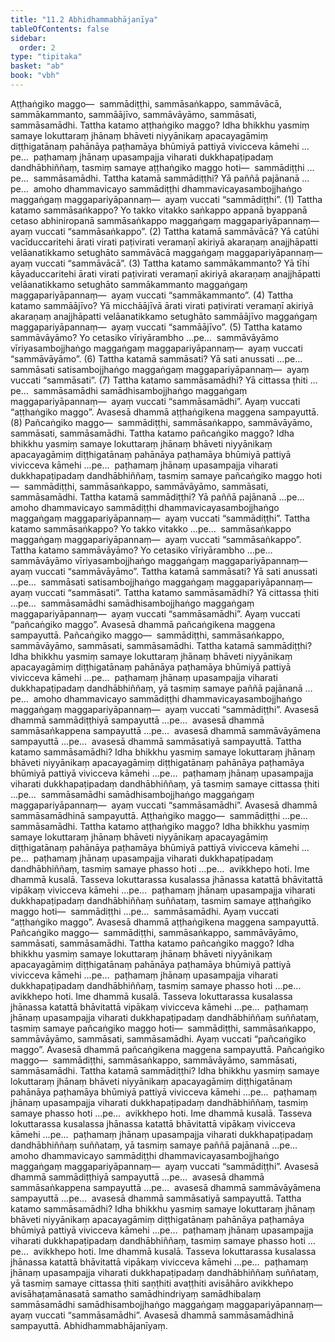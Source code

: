 ```yaml
---
title: "11.2 Abhidhammabhājanīya"
tableOfContents: false
sidebar:
  order: 2
type: "tipitaka"
basket: "ab"
book: "vbh"
---
```



<DynamicBreadcrumb />

<Division number="490" book="vbh">

<Paragraph number="1639" book="vbh">
Aṭṭhaṅgiko maggo—  sammādiṭṭhi, sammāsaṅkappo, sammāvācā, sammākammanto, sammāājīvo, sammāvāyāmo, sammāsati, sammāsamādhi.
</Paragraph>

</Division>
<Division number="491" book="vbh">

<Paragraph number="1640" book="vbh">
Tattha katamo aṭṭhaṅgiko maggo? Idha bhikkhu yasmiṃ samaye lokuttaraṃ jhānaṃ bhāveti niyyānikaṃ apacayagāmiṃ diṭṭhigatānaṃ pahānāya paṭhamāya bhūmiyā pattiyā vivicceva kāmehi …pe…  paṭhamaṃ jhānaṃ upasampajja viharati dukkhapaṭipadaṃ dandhābhiññaṃ, tasmiṃ samaye aṭṭhaṅgiko maggo hoti—  sammādiṭṭhi …pe…  sammāsamādhi.
</Paragraph>

</Division>
<Division number="492" book="vbh">

<Paragraph number="1641" book="vbh">
Tattha katamā sammādiṭṭhi? Yā paññā pajānanā …pe…  amoho dhammavicayo sammādiṭṭhi dhammavicayasambojjhaṅgo maggaṅgaṃ maggapariyāpannaṃ—  ayaṃ vuccati “sammādiṭṭhi”. (1)
</Paragraph>

<Paragraph number="1642" book="vbh">
Tattha katamo sammāsaṅkappo? Yo takko vitakko saṅkappo appanā byappanā cetaso abhiniropanā sammāsaṅkappo maggaṅgaṃ maggapariyāpannaṃ—  ayaṃ vuccati “sammāsaṅkappo”. (2)
</Paragraph>

<Paragraph number="1643" book="vbh">
Tattha katamā sammāvācā? Yā catūhi vacīduccaritehi ārati virati paṭivirati veramaṇī akiriyā akaraṇaṃ anajjhāpatti velāanatikkamo setughāto sammāvācā maggaṅgaṃ maggapariyāpannaṃ—  ayaṃ vuccati “sammāvācā”. (3)
</Paragraph>

<Paragraph number="1644" book="vbh">
Tattha katamo sammākammanto? Yā tīhi kāyaduccaritehi ārati virati paṭivirati veramaṇī akiriyā akaraṇaṃ anajjhāpatti velāanatikkamo setughāto sammākammanto maggaṅgaṃ maggapariyāpannaṃ—  ayaṃ vuccati “sammākammanto”. (4)
</Paragraph>

<Paragraph number="1645" book="vbh">
Tattha katamo sammāājīvo? Yā micchāājīvā ārati virati paṭivirati veramaṇī akiriyā akaraṇaṃ anajjhāpatti velāanatikkamo setughāto sammāājīvo maggaṅgaṃ maggapariyāpannaṃ—  ayaṃ vuccati “sammāājīvo”. (5)
</Paragraph>

<Paragraph number="1646" book="vbh">
Tattha katamo sammāvāyāmo? Yo cetasiko vīriyārambho …pe…  sammāvāyāmo vīriyasambojjhaṅgo maggaṅgaṃ maggapariyāpannaṃ—  ayaṃ vuccati “sammāvāyāmo”. (6)
</Paragraph>

<Paragraph number="1647" book="vbh">
Tattha katamā sammāsati? Yā sati anussati …pe…  sammāsati satisambojjhaṅgo maggaṅgaṃ maggapariyāpannaṃ—  ayaṃ vuccati “sammāsati”. (7)
</Paragraph>

<Paragraph number="1648" book="vbh">
Tattha katamo sammāsamādhi? Yā cittassa ṭhiti …pe…  sammāsamādhi samādhisambojjhaṅgo maggaṅgaṃ maggapariyāpannaṃ—  ayaṃ vuccati “sammāsamādhi”. Ayaṃ vuccati “aṭṭhaṅgiko maggo”. Avasesā dhammā aṭṭhaṅgikena maggena sampayuttā. (8)
</Paragraph>

</Division>
<Division number="493" book="vbh">

<Paragraph number="1649" book="vbh">
Pañcaṅgiko maggo—  sammādiṭṭhi, sammāsaṅkappo, sammāvāyāmo, sammāsati, sammāsamādhi.
</Paragraph>

</Division>
<Division number="494" book="vbh">

<Paragraph number="1650" book="vbh">
Tattha katamo pañcaṅgiko maggo? Idha bhikkhu yasmiṃ samaye lokuttaraṃ jhānaṃ bhāveti niyyānikaṃ apacayagāmiṃ diṭṭhigatānaṃ pahānāya paṭhamāya bhūmiyā pattiyā vivicceva kāmehi …pe…  paṭhamaṃ jhānaṃ upasampajja viharati dukkhapaṭipadaṃ dandhābhiññaṃ, tasmiṃ samaye pañcaṅgiko maggo hoti—  sammādiṭṭhi, sammāsaṅkappo, sammāvāyāmo, sammāsati, sammāsamādhi.
</Paragraph>

</Division>
<Division number="495" book="vbh">

<Paragraph number="1651" book="vbh">
Tattha katamā sammādiṭṭhi? Yā paññā pajānanā …pe…  amoho dhammavicayo sammādiṭṭhi dhammavicayasambojjhaṅgo maggaṅgaṃ maggapariyāpannaṃ—  ayaṃ vuccati “sammādiṭṭhi”.
</Paragraph>

<Paragraph number="1652" book="vbh">
Tattha katamo sammāsaṅkappo? Yo takko vitakko …pe…  sammāsaṅkappo maggaṅgaṃ maggapariyāpannaṃ—  ayaṃ vuccati “sammāsaṅkappo”.
</Paragraph>

<Paragraph number="1653" book="vbh">
Tattha katamo sammāvāyāmo? Yo cetasiko vīriyārambho …pe…  sammāvāyāmo vīriyasambojjhaṅgo maggaṅgaṃ maggapariyāpannaṃ—  ayaṃ vuccati “sammāvāyāmo”.
</Paragraph>

<Paragraph number="1654" book="vbh">
Tattha katamā sammāsati? Yā sati anussati …pe…  sammāsati satisambojjhaṅgo maggaṅgaṃ maggapariyāpannaṃ—  ayaṃ vuccati “sammāsati”.
</Paragraph>

<Paragraph number="1655" book="vbh">
Tattha katamo sammāsamādhi? Yā cittassa ṭhiti …pe…  sammāsamādhi samādhisambojjhaṅgo maggaṅgaṃ maggapariyāpannaṃ—  ayaṃ vuccati “sammāsamādhi”. Ayaṃ vuccati “pañcaṅgiko maggo”. Avasesā dhammā pañcaṅgikena maggena sampayuttā.
</Paragraph>

</Division>
<Division number="496" book="vbh">

<Paragraph number="1656" book="vbh">
Pañcaṅgiko maggo—  sammādiṭṭhi, sammāsaṅkappo, sammāvāyāmo, sammāsati, sammāsamādhi.
</Paragraph>

</Division>
<Division number="497" book="vbh">

<Paragraph number="1657" book="vbh">
Tattha katamā sammādiṭṭhi? Idha bhikkhu yasmiṃ samaye lokuttaraṃ jhānaṃ bhāveti niyyānikaṃ apacayagāmiṃ diṭṭhigatānaṃ pahānāya paṭhamāya bhūmiyā pattiyā vivicceva kāmehi …pe…  paṭhamaṃ jhānaṃ upasampajja viharati dukkhapaṭipadaṃ dandhābhiññaṃ, yā tasmiṃ samaye paññā pajānanā …pe…  amoho dhammavicayo sammādiṭṭhi dhammavicayasambojjhaṅgo maggaṅgaṃ maggapariyāpannaṃ—  ayaṃ vuccati “sammādiṭṭhi”. Avasesā dhammā sammādiṭṭhiyā sampayuttā …pe…  avasesā dhammā sammāsaṅkappena sampayuttā …pe…  avasesā dhammā sammāvāyāmena sampayuttā …pe…  avasesā dhammā sammāsatiyā sampayuttā.
</Paragraph>

<Paragraph number="1658" book="vbh">
Tattha katamo sammāsamādhi? Idha bhikkhu yasmiṃ samaye lokuttaraṃ jhānaṃ bhāveti niyyānikaṃ apacayagāmiṃ diṭṭhigatānaṃ pahānāya paṭhamāya bhūmiyā pattiyā vivicceva kāmehi …pe…  paṭhamaṃ jhānaṃ upasampajja viharati dukkhapaṭipadaṃ dandhābhiññaṃ, yā tasmiṃ samaye cittassa ṭhiti …pe…  sammāsamādhi samādhisambojjhaṅgo maggaṅgaṃ maggapariyāpannaṃ—  ayaṃ vuccati “sammāsamādhi”. Avasesā dhammā sammāsamādhinā sampayuttā.
</Paragraph>

</Division>
<Division number="498" book="vbh">

<Paragraph number="1659" book="vbh">
Aṭṭhaṅgiko maggo—  sammādiṭṭhi …pe…  sammāsamādhi.
</Paragraph>

</Division>
<Division number="499" book="vbh">

<Paragraph number="1660" book="vbh">
Tattha katamo aṭṭhaṅgiko maggo? Idha bhikkhu yasmiṃ samaye lokuttaraṃ jhānaṃ bhāveti niyyānikaṃ apacayagāmiṃ diṭṭhigatānaṃ pahānāya paṭhamāya bhūmiyā pattiyā vivicceva kāmehi …pe…  paṭhamaṃ jhānaṃ upasampajja viharati dukkhapaṭipadaṃ dandhābhiññaṃ, tasmiṃ samaye phasso hoti …pe…  avikkhepo hoti. Ime dhammā kusalā. Tasseva lokuttarassa kusalassa jhānassa katattā bhāvitattā vipākaṃ vivicceva kāmehi …pe…  paṭhamaṃ jhānaṃ upasampajja viharati dukkhapaṭipadaṃ dandhābhiññaṃ suññataṃ, tasmiṃ samaye aṭṭhaṅgiko maggo hoti—  sammādiṭṭhi …pe…  sammāsamādhi. Ayaṃ vuccati “aṭṭhaṅgiko maggo”. Avasesā dhammā aṭṭhaṅgikena maggena sampayuttā.
</Paragraph>

</Division>
<Division number="500" book="vbh">

<Paragraph number="1661" book="vbh">
Pañcaṅgiko maggo—  sammādiṭṭhi, sammāsaṅkappo, sammāvāyāmo, sammāsati, sammāsamādhi.
</Paragraph>

</Division>
<Division number="501" book="vbh">

<Paragraph number="1662" book="vbh">
Tattha katamo pañcaṅgiko maggo? Idha bhikkhu yasmiṃ samaye lokuttaraṃ jhānaṃ bhāveti niyyānikaṃ apacayagāmiṃ diṭṭhigatānaṃ pahānāya paṭhamāya bhūmiyā pattiyā vivicceva kāmehi …pe…  paṭhamaṃ jhānaṃ upasampajja viharati dukkhapaṭipadaṃ dandhābhiññaṃ, tasmiṃ samaye phasso hoti …pe…  avikkhepo hoti. Ime dhammā kusalā. Tasseva lokuttarassa kusalassa jhānassa katattā bhāvitattā vipākaṃ vivicceva kāmehi …pe…  paṭhamaṃ jhānaṃ upasampajja viharati dukkhapaṭipadaṃ dandhābhiññaṃ suññataṃ, tasmiṃ samaye pañcaṅgiko maggo hoti—  sammādiṭṭhi, sammāsaṅkappo, sammāvāyāmo, sammāsati, sammāsamādhi. Ayaṃ vuccati “pañcaṅgiko maggo”. Avasesā dhammā pañcaṅgikena maggena sampayuttā.
</Paragraph>

</Division>
<Division number="502" book="vbh">

<Paragraph number="1663" book="vbh">
Pañcaṅgiko maggo—  sammādiṭṭhi, sammāsaṅkappo, sammāvāyāmo, sammāsati, sammāsamādhi.
</Paragraph>

</Division>
<Division number="503" book="vbh">

<Paragraph number="1664" book="vbh">
Tattha katamā sammādiṭṭhi? Idha bhikkhu yasmiṃ samaye lokuttaraṃ jhānaṃ bhāveti niyyānikaṃ apacayagāmiṃ diṭṭhigatānaṃ pahānāya paṭhamāya bhūmiyā pattiyā vivicceva kāmehi …pe…  paṭhamaṃ jhānaṃ upasampajja viharati dukkhapaṭipadaṃ dandhābhiññaṃ, tasmiṃ samaye phasso hoti …pe…  avikkhepo hoti. Ime dhammā kusalā. Tasseva lokuttarassa kusalassa jhānassa katattā bhāvitattā vipākaṃ vivicceva kāmehi …pe…  paṭhamaṃ jhānaṃ upasampajja viharati dukkhapaṭipadaṃ dandhābhiññaṃ suññataṃ, yā tasmiṃ samaye paññā pajānanā …pe…  amoho dhammavicayo sammādiṭṭhi dhammavicayasambojjhaṅgo maggaṅgaṃ maggapariyāpannaṃ—  ayaṃ vuccati “sammādiṭṭhi”. Avasesā dhammā sammādiṭṭhiyā sampayuttā …pe…  avasesā dhammā sammāsaṅkappena sampayuttā …pe…  avasesā dhammā sammāvāyāmena sampayuttā …pe…  avasesā dhammā sammāsatiyā sampayuttā.
</Paragraph>

<Paragraph number="1665" book="vbh">
Tattha katamo sammāsamādhi? Idha bhikkhu yasmiṃ samaye lokuttaraṃ jhānaṃ bhāveti niyyānikaṃ apacayagāmiṃ diṭṭhigatānaṃ pahānāya paṭhamāya bhūmiyā pattiyā vivicceva kāmehi …pe…  paṭhamaṃ jhānaṃ upasampajja viharati dukkhapaṭipadaṃ dandhābhiññaṃ, tasmiṃ samaye phasso hoti …pe…  avikkhepo hoti. Ime dhammā kusalā. Tasseva lokuttarassa kusalassa jhānassa katattā bhāvitattā vipākaṃ vivicceva kāmehi …pe…  paṭhamaṃ jhānaṃ upasampajja viharati dukkhapaṭipadaṃ dandhābhiññaṃ suññataṃ, yā tasmiṃ samaye cittassa ṭhiti saṇṭhiti avaṭṭhiti avisāhāro avikkhepo avisāhaṭamānasatā samatho samādhindriyaṃ samādhibalaṃ sammāsamādhi samādhisambojjhaṅgo maggaṅgaṃ maggapariyāpannaṃ—  ayaṃ vuccati “sammāsamādhi”. Avasesā dhammā sammāsamādhinā sampayuttā.

</Paragraph>
</Division>

<Paragraph number="1666" type="center" book="vbh">
Abhidhammabhājanīyaṃ.
</Paragraph>